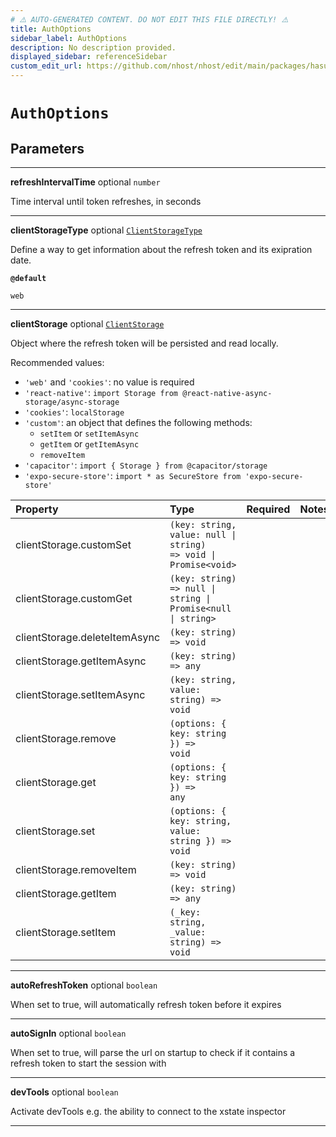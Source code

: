 ```yaml
---
# ⚠️ AUTO-GENERATED CONTENT. DO NOT EDIT THIS FILE DIRECTLY! ⚠️
title: AuthOptions
sidebar_label: AuthOptions
description: No description provided.
displayed_sidebar: referenceSidebar
custom_edit_url: https://github.com/nhost/nhost/edit/main/packages/hasura-auth-js/src/types/client.ts#L119
---
```


# `AuthOptions`

## Parameters

---

**<span className="parameter-name">refreshIntervalTime</span>** <span className="optional-status">optional</span> <code>number</code>

Time interval until token refreshes, in seconds

---

**<span className="parameter-name">clientStorageType</span>** <span className="optional-status">optional</span> [`ClientStorageType`](/reference/docgen/react/types/client-storage-type)

Define a way to get information about the refresh token and its exipration date.

**`@default`**

`web`

---

**<span className="parameter-name">clientStorage</span>** <span className="optional-status">optional</span> [`ClientStorage`](/reference/docgen/react/types/client-storage)

Object where the refresh token will be persisted and read locally.

Recommended values:

- `'web'` and `'cookies'`: no value is required
- `'react-native'`: `import Storage from @react-native-async-storage/async-storage`
- `'cookies'`: `localStorage`
- `'custom'`: an object that defines the following methods:
  - `setItem` or `setItemAsync`
  - `getItem` or `getItemAsync`
  - `removeItem`
- `'capacitor'`: `import { Storage } from @capacitor/storage`
- `'expo-secure-store'`: `import * as SecureStore from 'expo-secure-store'`

| Property                                                                                                  | Type                                                                                         | Required | Notes |
| :-------------------------------------------------------------------------------------------------------- | :------------------------------------------------------------------------------------------- | :------: | :---- |
| <span className="parameter-name"><span className="light-grey">clientStorage.</span>customSet</span>       | <code>(key: string, value: null &#124; string) =&gt; void &#124; Promise&lt;void&gt;</code>  |          |       |
| <span className="parameter-name"><span className="light-grey">clientStorage.</span>customGet</span>       | <code>(key: string) =&gt; null &#124; string &#124; Promise&lt;null &#124; string&gt;</code> |          |       |
| <span className="parameter-name"><span className="light-grey">clientStorage.</span>deleteItemAsync</span> | <code>(key: string) =&gt; void</code>                                                        |          |       |
| <span className="parameter-name"><span className="light-grey">clientStorage.</span>getItemAsync</span>    | <code>(key: string) =&gt; any</code>                                                         |          |       |
| <span className="parameter-name"><span className="light-grey">clientStorage.</span>setItemAsync</span>    | <code>(key: string, value: string) =&gt; void</code>                                         |          |       |
| <span className="parameter-name"><span className="light-grey">clientStorage.</span>remove</span>          | <code>(options: { key: string }) =&gt; void</code>                                           |          |       |
| <span className="parameter-name"><span className="light-grey">clientStorage.</span>get</span>             | <code>(options: { key: string }) =&gt; any</code>                                            |          |       |
| <span className="parameter-name"><span className="light-grey">clientStorage.</span>set</span>             | <code>(options: { key: string, value: string }) =&gt; void</code>                            |          |       |
| <span className="parameter-name"><span className="light-grey">clientStorage.</span>removeItem</span>      | <code>(key: string) =&gt; void</code>                                                        |          |       |
| <span className="parameter-name"><span className="light-grey">clientStorage.</span>getItem</span>         | <code>(key: string) =&gt; any</code>                                                         |          |       |
| <span className="parameter-name"><span className="light-grey">clientStorage.</span>setItem</span>         | <code>(\_key: string, \_value: string) =&gt; void</code>                                     |          |       |

---

**<span className="parameter-name">autoRefreshToken</span>** <span className="optional-status">optional</span> <code>boolean</code>

When set to true, will automatically refresh token before it expires

---

**<span className="parameter-name">autoSignIn</span>** <span className="optional-status">optional</span> <code>boolean</code>

When set to true, will parse the url on startup to check if it contains a refresh token to start the session with

---

**<span className="parameter-name">devTools</span>** <span className="optional-status">optional</span> <code>boolean</code>

Activate devTools e.g. the ability to connect to the xstate inspector

---
